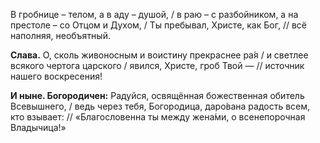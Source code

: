В гробнице – телом, а в аду – душой, / в раю – с разбойником, а на престоле – со Отцом и Духом, / Ты пребывал, Христе, как Бог, // всё наполняя, необъятный.

**Слава.** О, сколь живоносным и воистину прекраснее ра́я / и светлее всякого чертога царского / явился, Христе, гроб Твой — // источник нашего воскресения!

**И ныне. Богородичен:** Радуйся, освящённая божественная обитель Всевышнего, / ведь через тебя, Богородица, даро́вана радость всем, кто взывает: // «Благословенна ты между жена́ми, о всенепорочная Владычица!»
